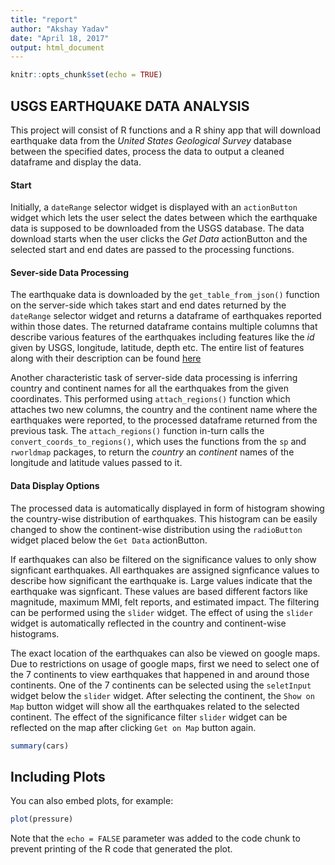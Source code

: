 ```yaml
---
title: "report"
author: "Akshay Yadav"
date: "April 18, 2017"
output: html_document
---
```


```r
knitr::opts_chunk$set(echo = TRUE)
```

## USGS EARTHQUAKE DATA ANALYSIS

This project will consist of R functions and a R shiny app that will download earthquake data from the *United States Geological Survey* database between the specified dates, process the data to output a cleaned dataframe and display the data.

#### Start
Initially, a `dateRange` selector widget is displayed with an `actionButton` widget which lets the user select the dates between which the earthquake data is supposed to be downloaded from the USGS database. The data download starts when the user clicks the *Get Data* actionButton and the selected start and end dates are passed to the processing functions.

#### Sever-side Data Processing
The earthquake data is downloaded by the `get_table_from_json()` function on the server-side which takes start and end dates returned by the `dateRange` selector widget and returns a dataframe of earthquakes reported within those dates. The returned dataframe contains multiple columns that describe various features of the earthquakes including features like the *id* given by USGS, longitude, latitude, depth etc. The entire list of features along with their description can be found [here](https://earthquake.usgs.gov/data/comcat/data-eventterms.php#sig)

Another characteristic task of server-side data processing is inferring country and continent names for all the earthquakes from the given coordinates. This performed using `attach_regions()` function which attaches two new columns, the country and the continent name where the earthquakes were reported, to the processed dataframe returned from the previous task. The `attach_regions()` function in-turn calls the `convert_coords_to_regions()`, which uses the functions from the `sp` and `rworldmap` packages, to return the *country* an *continent* names of the longitude and latitude values passed to it.


#### Data Display Options 
The processed data is automatically displayed in form of histogram showing the country-wise distribution of earthquakes. This histogram can be easily changed to show the continent-wise distribution using the `radioButton` widget placed below the `Get Data` actionButton.

If earthquakes can also be filtered on the significance values to only show signficant earthquakes. All earthquakes are assigned signficance values to describe how significant the earthquake is. Large values indicate that the earthquake was signficant. These values are based different factors like magnitude, maximum MMI, felt reports, and estimated impact. The filtering can be performed using the `slider` widget. The effect of using the  `slider` widget is automatically reflected in the country and continent-wise histograms.

The exact location of the earthquakes can also be viewed on google maps. Due to restrictions on usage of google maps, first we need to select one of the 7 continents to view earthquakes that happened in and around those continents. One of the 7 continents can be selected using the `seletInput` widget below the `slider` widget. After selecting the continent, the `Show on Map` button widget will show all the earthquakes related to the selected continent. The effect of the significance filter `slider` widget can be reflected on the map after clicking `Get on Map` button again.

```r
summary(cars)
```

## Including Plots

You can also embed plots, for example:

```r
plot(pressure)
```

Note that the `echo = FALSE` parameter was added to the code chunk to prevent printing of the R code that generated the plot.
